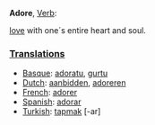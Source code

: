 '''Adore''', [[Verb]]:

[[love]] with one´s entire heart and soul.

===[[Translation]]s===

*[[Basque]]: [[adoratu]], [[gurtu]]
*[[Dutch]]: [[aanbidden]], [[adoreren]]
*[[French]]: [[adorer]]
*[[Spanish]]: [[adorar]]
*[[Turkish]]: [[tapmak]] [-ar]